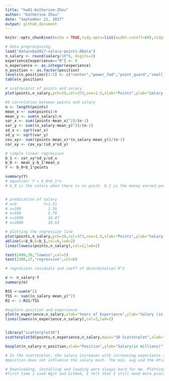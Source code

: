 ```yaml
---
title: "hw01-Katherine-Zhou"
author: "Katherine Zhou"
date: "September 21, 2017"
output: github_document
---
```


```r
knitr::opts_chunk$set(echo = TRUE,tidy.opts=list(width.cutoff=60),tidy=TRUE)
```

```r
# data preprocessing
load("data/nba2017-salary-points.RData")
n_salary <- round(salary/10^6, digits=2)
experience[experience=="R"] <- 0
n_experience <- as.integer(experience)
n_position <- as.factor(position)
levels(n_position)[1:5] <- c("center","power_fwd","point_guard","small_fwd","shoot_guard")
table(n_position)
```



```r
# scatterplot of points and salary
plot(points,n_salary,pch=19,col=373,cex=1.5,xlab="Points",ylab="Salary (in millions)",main="Scatterplot of Points and Salary")

```




```r
#3 correlation between points and salary
n <- length(points)
mean_x <- sum(points)/n
mean_y <- sum(n_salary)/n
var_x <- sum((points-mean_x)^2)/(n-1)
var_y <- sum((n_salary-mean_y)^2)/(n-1)
sd_x <- sqrt(var_x)
sd_y <- sqrt(var_y)
cov_xy<- sum((points-mean_x)*(n_salary-mean_y))/(n-1)
cor_xy <- cov_xy/(sd_x*sd_y)

```






```r
# simple linear regression
b_1 <- cor_xy*sd_y/sd_x
b_0 <- mean_y-b_1*mean_x
Y <- b_0+b_1*points

summary(Y)
# equation: Y = b_0+b_1*x
# b_0 is the salary when there is no point. b_1 is the money earned per point gain.


# predication of salary
# x=0            Y=1.51
# x=100            2.36
# x=500            5.79
# x=1000           10.07
# x=2000           18.63


```



```r
# plotting the regression line
plot(points,n_salary,pch=19,col=373,cex=1.5,xlab="Points",ylab="Salary (in millions)",main="Regression and Lowess lines")
abline(a=b_0,b=b_1,col=6,lwd=2)
lines(lowess(points,n_salary),col=2,lwd=2)

text(2400,30,"lowess",col=2)
text(2300,17,"regression",col=6)
```


```r
# regression residuals and coeff of determination R^2

e <- n_salary-Y
summary(e)

RSS <-sum(e^2)
TSS <- sum((n_salary-mean_y)^2)
R2 <- 1-RSS/TSS

```



```r
#explore position and experience
plot(n_experience,n_salary,xlab="Years of Experience",ylab="Salary (in millions)",main="Scatterplot with lowess smooth")
lines(lowess(n_experience,n_salary),col=2,lwd=2)


library("scatterplot3d")
scatterplot3d(points,n_experience,n_salary,main="3D Scatterplot",xlab="points",ylab="experience", zlab="salary")

```



```r
boxplot(n_salary~n_position,xlab="Position",ylab="Salary(in millions)")

# In the scatterplot, the salary increases with increasing experience and with increasing #points. In the boxplot,
#position does not influence the salary much. The min, avg and the #first quartile are similar. The #difference is larger for the 3rd quartile and max. 

# Downloading, installing and loading were always hard for me. Plotting was easy. This was the 
#first time I used #git and GitHub, I felt that I still need more practice on using it. I did #not get a right boxplot and my roommate #teached me. I took 3 hours to complete this hw with #nearly same time on each part. I did not understand why there #were several points greater #than the max line in the boxplot, and what the inline code was and how to use it. #There was #nothing really frustrating. I felt excited when I got the right plots.

```